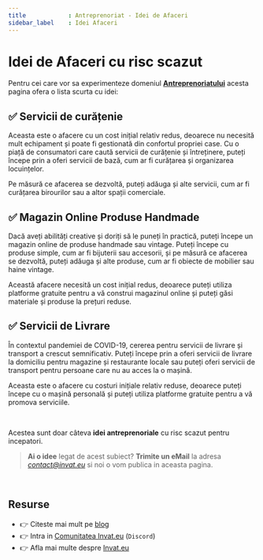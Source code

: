```yaml
---
title            : Antreprenoriat - Idei de Afaceri
sidebar_label    : Idei Afaceri 
---
```


# Idei de Afaceri cu risc scazut

Pentru cei care vor sa experimenteze domeniul **[Antreprenoriatului](/antreprenoriat/)** acesta pagina ofera o lista scurta cu idei:

## ✅ Servicii de curățenie

Aceasta este o afacere cu un cost inițial relativ redus, deoarece nu necesită mult echipament și poate fi gestionată din confortul propriei case. 
Cu o piață de consumatori care caută servicii de curățenie și întreținere, puteți începe prin a oferi servicii de bază, cum ar fi curățarea și organizarea locuințelor. 

Pe măsură ce afacerea se dezvoltă, puteți adăuga și alte servicii, cum ar fi curățarea birourilor sau a altor spații comerciale.


## ✅ Magazin Online Produse Handmade

Dacă aveți abilități creative și doriți să le puneți în practică, puteți începe un magazin online de produse handmade sau vintage. 
Puteți începe cu produse simple, cum ar fi bijuterii sau accesorii, și pe măsură ce afacerea se dezvoltă, puteți adăuga și alte produse, cum ar fi obiecte de mobilier sau haine vintage. 

Această afacere necesită un cost inițial redus, deoarece puteți utiliza platforme gratuite pentru a vă construi magazinul online și puteți găsi materiale și produse la prețuri reduse.


## ✅ Servicii de Livrare 

În contextul pandemiei de COVID-19, cererea pentru servicii de livrare și transport a crescut semnificativ. 
Puteți începe prin a oferi servicii de livrare la domiciliu pentru magazine și restaurante locale sau puteți oferi servicii de transport pentru persoane care nu au acces la o mașină. 

Aceasta este o afacere cu costuri inițiale relativ reduse, deoarece puteți începe cu o mașină personală și puteți utiliza platforme gratuite pentru a vă promova serviciile.

<br />

Acestea sunt doar câteva **idei antreprenoriale** cu risc scazut pentru incepatori. 

> **Ai o idee** legat de acest subiect? **Trimite un eMail** la adresa *contact@invat.eu* si noi o vom publica in aceasta pagina.

<br />

## Resurse

- 👉 Citeste mai mult pe [blog](https://www.blog.invat.eu/)
- 👉 Intra in [Comunitatea Invat.eu](https://discord.gg/uh2WWTKt) (`Discord`)  
- 👉 Afla mai multe despre [Invat.eu](/intro) 
